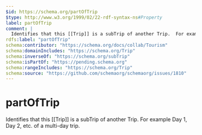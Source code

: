 ```yaml
---
$id: https://schema.org/partOfTrip
$type: http://www.w3.org/1999/02/22-rdf-syntax-ns#Property
label: partOfTrip
comment: |
  Identifies that this [[Trip]] is a subTrip of another Trip.  For example Day 1, Day 2, etc. of a multi-day trip.
rdfs:label: "partOfTrip"
schema:contributor: "https://schema.org/docs/collab/Tourism"
schema:domainIncludes: "https://schema.org/Trip"
schema:inverseOf: "https://schema.org/subTrip"
schema:isPartOf: "https://pending.schema.org"
schema:rangeIncludes: "https://schema.org/Trip"
schema:source: "https://github.com/schemaorg/schemaorg/issues/1810"
---
```


# partOfTrip

Identifies that this [[Trip]] is a subTrip of another Trip.  For example Day 1, Day 2, etc. of a multi-day trip.

